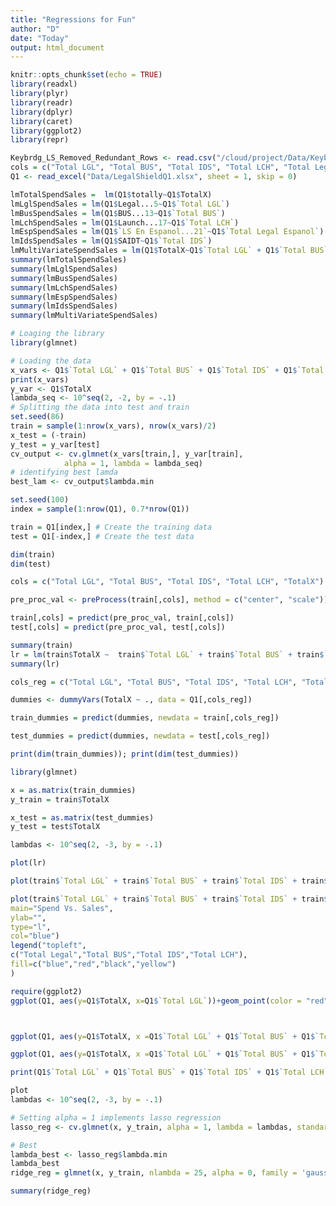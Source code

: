 ```yaml
---
title: "Regressions for Fun"
author: "D"
date: "Today"
output: html_document
---
```


```r
knitr::opts_chunk$set(echo = TRUE)
library(readxl) 
library(plyr)
library(readr)
library(dplyr)
library(caret)
library(ggplot2)
library(repr)
```


```r
Keybrdg_LS_Removed_Redundant_Rows <- read.csv("/cloud/project/Data/Keybrdg_LS_Removed_Redundant_Rows.csv", header=FALSE)
cols = c("Total LGL", "Total BUS", "Total IDS", "Total LCH", "Total Legal Espanol", "TotalX")
Q1 <- read_excel("Data/LegalShieldQ1.xlsx", sheet = 1, skip = 0)
```



```r
lmTotalSpendSales =  lm(Q1$totally~Q1$TotalX)
lmLglSpendSales = lm(Q1$Legal...5~Q1$`Total LGL`)
lmBusSpendSales = lm(Q1$BUS...13~Q1$`Total BUS`)
lmLchSpendSales = lm(Q1$Launch...17~Q1$`Total LCH`)
lmEspSpendSales = lm(Q1$`LS En Espanol...21`~Q1$`Total Legal Espanol`)
lmIdsSpendSales = lm(Q1$SAIDT~Q1$`Total IDS`)
lmMultiVariateSpendSales = lm(Q1$TotalX~Q1$`Total LGL` + Q1$`Total BUS` + Q1$`Total IDS` + Q1$`Total LCH` + Q1$`Total Legal Espanol`)
summary(lmTotalSpendSales)
summary(lmLglSpendSales)
summary(lmBusSpendSales)
summary(lmLchSpendSales)
summary(lmEspSpendSales)
summary(lmIdsSpendSales)
summary(lmMultiVariateSpendSales)
```

```r
# Loaging the library
library(glmnet)

# Loading the data
x_vars <- Q1$`Total LGL` + Q1$`Total BUS` + Q1$`Total IDS` + Q1$`Total LCH` + Q1$`Total Legal Espanol` 
print(x_vars)
y_var <- Q1$TotalX
lambda_seq <- 10^seq(2, -2, by = -.1)
# Splitting the data into test and train
set.seed(86)
train = sample(1:nrow(x_vars), nrow(x_vars)/2)
x_test = (-train)
y_test = y_var[test]
cv_output <- cv.glmnet(x_vars[train,], y_var[train], 
            alpha = 1, lambda = lambda_seq)
# identifying best lamda
best_lam <- cv_output$lambda.min
```

```r
set.seed(100)
index = sample(1:nrow(Q1), 0.7*nrow(Q1)) 

train = Q1[index,] # Create the training data 
test = Q1[-index,] # Create the test data

dim(train)
dim(test)

cols = c("Total LGL", "Total BUS", "Total IDS", "Total LCH", "TotalX")

pre_proc_val <- preProcess(train[,cols], method = c("center", "scale"))

train[,cols] = predict(pre_proc_val, train[,cols])
test[,cols] = predict(pre_proc_val, test[,cols])

summary(train)
lr = lm(train$TotalX ~  train$`Total LGL` + train$`Total BUS` + train$`Total IDS` + train$`Total LCH` + train$`Total Legal Espanol`)
summary(lr)

cols_reg = c("Total LGL", "Total BUS", "Total IDS", "Total LCH", "Total Legal Espanol", "TotalX")

dummies <- dummyVars(TotalX ~ ., data = Q1[,cols_reg])

train_dummies = predict(dummies, newdata = train[,cols_reg])

test_dummies = predict(dummies, newdata = test[,cols_reg])

print(dim(train_dummies)); print(dim(test_dummies))

library(glmnet)

x = as.matrix(train_dummies)
y_train = train$TotalX

x_test = as.matrix(test_dummies)
y_test = test$TotalX

lambdas <- 10^seq(2, -3, by = -.1)
```

```r
plot(lr)


```
```r
plot(train$`Total LGL` + train$`Total BUS` + train$`Total IDS` + train$`Total LCH` + train$`Total Legal Espanol`,train$TotalX )

plot(train$`Total LGL` + train$`Total BUS` + train$`Total IDS` + train$`Total LCH` + train$`Total Legal Espanol`, train$TotalX ,
main="Spend Vs. Sales",
ylab="",
type="l",
col="blue")
legend("topleft",
c("Total Legal","Total BUS","Total IDS","Total LCH"),
fill=c("blue","red","black","yellow")
)

require(ggplot2)
ggplot(Q1, aes(y=Q1$TotalX, x=Q1$`Total LGL`))+geom_point(color = "red")+geom_smooth(method="lm")



ggplot(Q1, aes(y=Q1$TotalX, x =Q1$`Total LGL` + Q1$`Total BUS` + Q1$`Total IDS` + Q1$`Total LCH` + Q1$`Total Legal Espanol`, color = Q1$Day...40))+geom_point()+geom_smooth(method="lm")

ggplot(Q1, aes(y=Q1$TotalX, x =Q1$`Total LGL` + Q1$`Total BUS` + Q1$`Total IDS` + Q1$`Total LCH` + Q1$`Total Legal Espanol`, color = Q1$Day...40))+geom_point()+geom_smooth(method="lm")          

print(Q1$`Total LGL` + Q1$`Total BUS` + Q1$`Total IDS` + Q1$`Total LCH` + Q1$`Total Legal Espanol`)
```

``` r
plot
lambdas <- 10^seq(2, -3, by = -.1)

# Setting alpha = 1 implements lasso regression
lasso_reg <- cv.glmnet(x, y_train, alpha = 1, lambda = lambdas, standardize = TRUE, nfolds = 5)

# Best 
lambda_best <- lasso_reg$lambda.min 
lambda_best
ridge_reg = glmnet(x, y_train, nlambda = 25, alpha = 0, family = 'gaussian', lambda = lambdas)

summary(ridge_reg)
```
